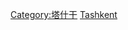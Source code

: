 {{noteTA
|G1=地名
}}
{{Commonscat|Buildings in Tashkent}}

[[Category:塔什干|Category:塔什干]]
[[Category:烏茲別克斯坦各城市建築物|Tashkent]]